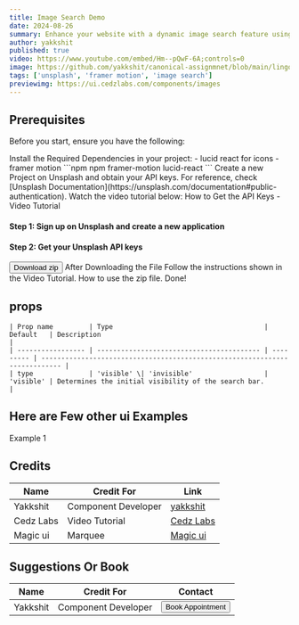 ```yaml
---
title: Image Search Demo
date: 2024-08-26
summary: Enhance your website with a dynamic image search feature using our Image Search Demo component, featuring smooth animations with Framer Motion and seamless integration with the Unsplash API.
author: yakkshit
published: true
video: https://www.youtube.com/embed/Hm--pQwF-6A;controls=0
image: https://github.com/yakkshit/canonical-assignmnet/blob/main/lingo%20ui/image-search.gif?raw=true
tags: ['unsplash', 'framer motion', 'image search']
previewimg: https://ui.cedzlabs.com/components/images
---
```


<ComponentPreview name="image-search-demo" />

## Prerequisites

Before you start, ensure you have the following:

<Steps>
  <Step>
    Install the Required Dependencies in your project:
      - lucid react for icons
      - framer motion
      ```npm
      npm framer-motion lucid-react
      ```
  </Step>

  <Step>
    Create a new Project on Unsplash and obtain your API keys. For reference, check [Unsplash Documentation](https://unsplash.com/documentation#public-authentication).
    Watch the video tutorial below:
    <Accordion type="single" collapsible>
      <AccordionItem value="item-1">
        <AccordionTrigger>How to Get the API Keys - Video Tutorial</AccordionTrigger>
        <AccordionContent>
        <Steps>
            <Step>
             <h4>Step 1: Sign up on Unsplash and create a new application</h4>
              <VideoEmbed src="https://youtu.be/KJOGmNiuGUY?si=dMYd7fV-gu4Mk0HD"  
              text="
                  ## Create a New Application
                    To access Unsplash's API, you need to create a new application on their platform.
                    1. Go to the [Unsplash Developer Dashboard](https://unsplash.com/oauth/applications).
                    2. Click on **New Application** and fill in the required details.
                    3. Agree to the terms and click **Create Application**.
                    4. Once your application is created, you'll find your `Access Key` and `Secret Key` on the application page.
                    "/>
            </Step>
            <Step>
              <h4>Step 2: Get your Unsplash API keys</h4>
              <VideoEmbed src="https://youtu.be/KJOGmNiuGUY?si=Gvwj3fWlhcxfj4r2&t=14"  
                text='
                    ## API Keys

                      After creating your application, Unsplash will provide you with an API URL, `Access Key` required for making API requests.

                      1. Go to the [Unsplash Developer Dashboard](https://unsplash.com/oauth/applications).
                      2. Click on your application to view your `Access Key`.

                      Use these keys in your application to authenticate your API requests.

                      ### Environment Variables

                      ```env
                        NEXT_PUBLIC_UNSPLASH_ACCESS_KEY=REPLACE_WITH_YOUR_ACCESS_KEY
                      ```
                      '/>
            </Step>
          </Steps>
        </AccordionContent>
      </AccordionItem>
    </Accordion>
    Get Your API keys `Access Key` from Unsplash.
      ```env
        NEXT_PUBLIC_UNSPLASH_ACCESS_KEY=REPLACE_WITH_YOUR_ACCESS_KEY
      ```
  </Step>
  <Step>You&apos;re almost done, just a few steps left.</Step>
</Steps>


## Installation

<Tabs defaultValue="code">

<TabsList>
  <TabsTrigger value="code">Code</TabsTrigger>
  <TabsTrigger value="video">Video</TabsTrigger>
  <TabsTrigger value="files">Files</TabsTrigger>
</TabsList>
<TabsContent value="code">

<Steps>
  <Step>
    After the installation of Framer Motion.
    Copy and Past the component `ImageSearch.tsx` Code from the Preview Examples.
  </Step>
  <Step>Done!</Step>
</Steps>

</TabsContent>

<TabsContent value="video">

<Steps>
  <Step>
    Follow the instructions shown in the Video Tutorial.
    <VideoEmbed
      src="https://youtu.be/nXbXNB9E71o"
      text="<ins>[For more tech videos, please visit our YT channel](https://youtube.com/@cedzlabs)</ins>
  
  We are workign Hard to Bring you the exiting Stuff.
  Stay Tuned for more Tech Videos.
  Please Support Us 🙂."
    />
  </Step>
  <Step>Done!</Step>
</Steps>

</TabsContent>

<TabsContent value="files">
  # Link Will be given soon..
  <Link href=''><Button>Download zip</Button></Link> 
  <Steps>
  <Step>
    After Downloading the File Follow the instructions shown in the Video Tutorial. How to use the zip file.  
    <VideoEmbed
      src="https://youtu.be/nXbXNB9E71o"
      text="<ins>[For more tech videos, please visit our YT channel](https://youtube.com/@cedzlabs)</ins>
  We are workign Hard to Bring you the exiting Stuff.
  Stay Tuned for more Tech Videos.
  Please Support Us 🙂.
  "/>
  </Step>
  <Step>Done!</Step>
</Steps>
</TabsContent>
</Tabs>

## props

    | Prop name         | Type                                      | Default   | Description                                                                 |
    | ----------------- | ----------------------------------------- | --------- | --------------------------------------------------------------------------- |
    | type              | 'visible' \| 'invisible'                  | 'visible' | Determines the initial visibility of the search bar.                        |


## Here are Few other ui Examples 

<Accordion type="single" collapsible>
  <AccordionItem value="item-1">
    <AccordionTrigger> Example 1 </AccordionTrigger>
    <AccordionContent>
      <ComponentPreview name="image-reels-demo" />
    </AccordionContent>
    </AccordionItem>
</Accordion>


## Credits

| Name      | Credit For          | Link                                               |
| --------- | ------------------- | -------------------------------------------------- |
| Yakkshit  | Component Developer | [yakkshit](https://x.com/yakkshit)                 |
| Cedz Labs | Video Tutorial      | [Cedz Labs](https://www.cedzlabs.com)              |
| Magic ui  | Marquee             | [Magic ui](https://magicui.design)                 |

## Suggestions Or Book

| Name     | Credit For          | Contact                                           |
| -------- | ------------------- | ------------------------------------------------- |
| Yakkshit | Component Developer | [<Button>Book Appointment</Button>](https://cal.com/yakkshit) |

<SupportOverlay
  videoSrc="https://youtu.be/nXbXNB9E71o"
  supportLink="https://cedzlabs.com/payments"
/>